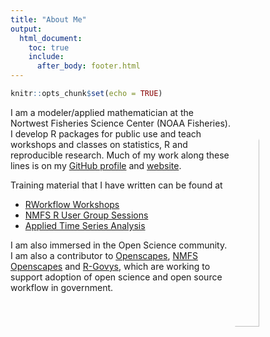 ```yaml
---
title: "About Me"
output:
  html_document:
    toc: true
    include:
      after_body: footer.html
---
```


```r
knitr::opts_chunk$set(echo = TRUE)
```

<img style="float: right; border-radius: 50%" src="images/profile-pic.jpeg" width=30%>

I am a modeler/applied mathematician at the Nortwest Fisheries Science Center (NOAA Fisheries). I develop R packages for public use and teach workshops and classes on statistics, R and reproducible research. Much of my work along these lines is on my [GitHub profile](https://github.com/eeholmes) and [website](http://eeholmes.github.io/).

Training material that I have written can be found at

* [RWorkflow Workshops](https://rverse-tutorials.github.io/RVerse-Tutorials/)
* [NMFS R User Group Sessions](https://nmfs-openscapes.github.io/Training/)
* [Applied Time Series Analysis](https://atsa-es.github.io/)

I am also immersed in the Open Science community. I am also a contributor to [Openscapes](https://github.com/openscapes), [NMFS Openscapes](https://github.com/nmfs-openscapes) and [R-Govys](https://github.com/rgovys), which are working to support adoption of open science and open source workflow in government.





